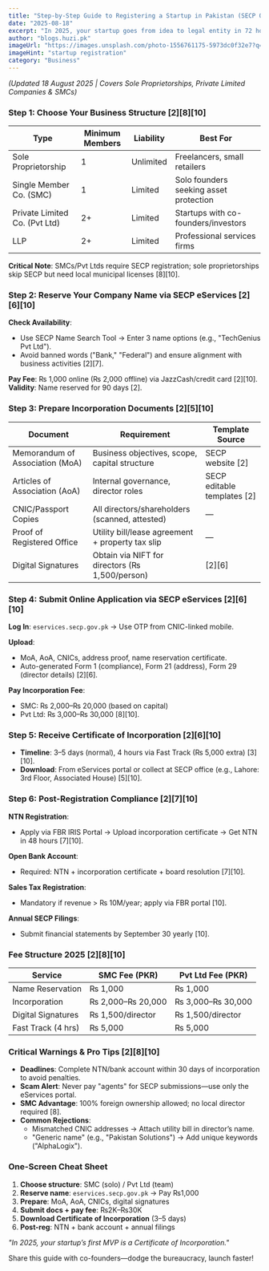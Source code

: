 ```yaml
---
title: "Step-by-Step Guide to Registering a Startup in Pakistan (SECP Online) - 2025"
date: "2025-08-18"
excerpt: "In 2025, your startup goes from idea to legal entity in 72 hours—if you dodge the paperwork potholes."
author: "blogs.huzi.pk"
imageUrl: "https://images.unsplash.com/photo-1556761175-5973dc0f32e7?q=80&w=600&h=400&auto=format&fit=crop"
imageHint: "startup registration"
category: "Business"
---
```


*(Updated 18 August 2025 | Covers Sole Proprietorships, Private Limited Companies & SMCs)*

### Step 1: Choose Your Business Structure [2][8][10]

| Type                     | Minimum Members | Liability | Best For                             |
|--------------------------|-----------------|-----------|--------------------------------------|
| Sole Proprietorship      | 1               | Unlimited | Freelancers, small retailers         |
| Single Member Co. (SMC)  | 1               | Limited   | Solo founders seeking asset protection|
| Private Limited Co. (Pvt Ltd) | 2+              | Limited   | Startups with co-founders/investors |
| LLP                      | 2+              | Limited   | Professional services firms          |

**Critical Note**: SMCs/Pvt Ltds require SECP registration; sole proprietorships skip SECP but need local municipal licenses [8][10].

### Step 2: Reserve Your Company Name via SECP eServices [2][6][10]

**Check Availability**:

-   Use SECP Name Search Tool → Enter 3 name options (e.g., "TechGenius Pvt Ltd").
-   Avoid banned words ("Bank," "Federal") and ensure alignment with business activities [2][7].

**Pay Fee**: ₨ 1,000 online (₨ 2,000 offline) via JazzCash/credit card [2][10].
**Validity**: Name reserved for 90 days [2].

### Step 3: Prepare Incorporation Documents [2][5][10]

| Document                       | Requirement                               | Template Source                     |
|--------------------------------|-------------------------------------------|-------------------------------------|
| Memorandum of Association (MoA) | Business objectives, scope, capital structure | SECP website [2]                    |
| Articles of Association (AoA)  | Internal governance, director roles       | SECP editable templates [2]         |
| CNIC/Passport Copies           | All directors/shareholders (scanned, attested) | —                                   |
| Proof of Registered Office     | Utility bill/lease agreement + property tax slip | —                                   |
| Digital Signatures             | Obtain via NIFT for directors (₨ 1,500/person) | [2][6]                              |

### Step 4: Submit Online Application via SECP eServices [2][6][10]

**Log In**: `eservices.secp.gov.pk` → Use OTP from CNIC-linked mobile.

**Upload**:

-   MoA, AoA, CNICs, address proof, name reservation certificate.
-   Auto-generated Form 1 (compliance), Form 21 (address), Form 29 (director details) [2][6].

**Pay Incorporation Fee**:

-   SMC: ₨ 2,000–₨ 20,000 (based on capital)
-   Pvt Ltd: ₨ 3,000–₨ 30,000 [8][10].

### Step 5: Receive Certificate of Incorporation [2][6][10]

-   **Timeline**: 3–5 days (normal), 4 hours via Fast Track (₨ 5,000 extra) [3][10].
-   **Download**: From eServices portal or collect at SECP office (e.g., Lahore: 3rd Floor, Associated House) [5][10].

### Step 6: Post-Registration Compliance [2][7][10]

**NTN Registration**:

-   Apply via FBR IRIS Portal → Upload incorporation certificate → Get NTN in 48 hours [7][10].

**Open Bank Account**:

-   Required: NTN + incorporation certificate + board resolution [7][10].

**Sales Tax Registration**:

-   Mandatory if revenue > ₨ 10M/year; apply via FBR portal [10].

**Annual SECP Filings**:

-   Submit financial statements by September 30 yearly [10].

### Fee Structure 2025 [2][8][10]

| Service               | SMC Fee (PKR)     | Pvt Ltd Fee (PKR) |
|-----------------------|-------------------|-------------------|
| Name Reservation      | ₨ 1,000           | ₨ 1,000           |
| Incorporation         | ₨ 2,000–₨ 20,000  | ₨ 3,000–₨ 30,000  |
| Digital Signatures    | ₨ 1,500/director  | ₨ 1,500/director  |
| Fast Track (4 hrs)    | ₨ 5,000           | ₨ 5,000           |

### Critical Warnings & Pro Tips [2][8][10]

-   **Deadlines**: Complete NTN/bank account within 30 days of incorporation to avoid penalties.
-   **Scam Alert**: Never pay "agents" for SECP submissions—use only the eServices portal.
-   **SMC Advantage**: 100% foreign ownership allowed; no local director required [8].
-   **Common Rejections**:
    -   Mismatched CNIC addresses → Attach utility bill in director’s name.
    -   "Generic name" (e.g., "Pakistan Solutions") → Add unique keywords ("AlphaLogix").

### One-Screen Cheat Sheet

1.  **Choose structure**: SMC (solo) / Pvt Ltd (team)
2.  **Reserve name**: `eservices.secp.gov.pk` → Pay ₨1,000
3.  **Prepare**: MoA, AoA, CNICs, digital signatures
4.  **Submit docs + pay fee**: ₨2K–₨30K
5.  **Download Certificate of Incorporation** (3–5 days)
6.  **Post-reg**: NTN + bank account + annual filings

*"In 2025, your startup’s first MVP is a Certificate of Incorporation."*

Share this guide with co-founders—dodge the bureaucracy, launch faster!
